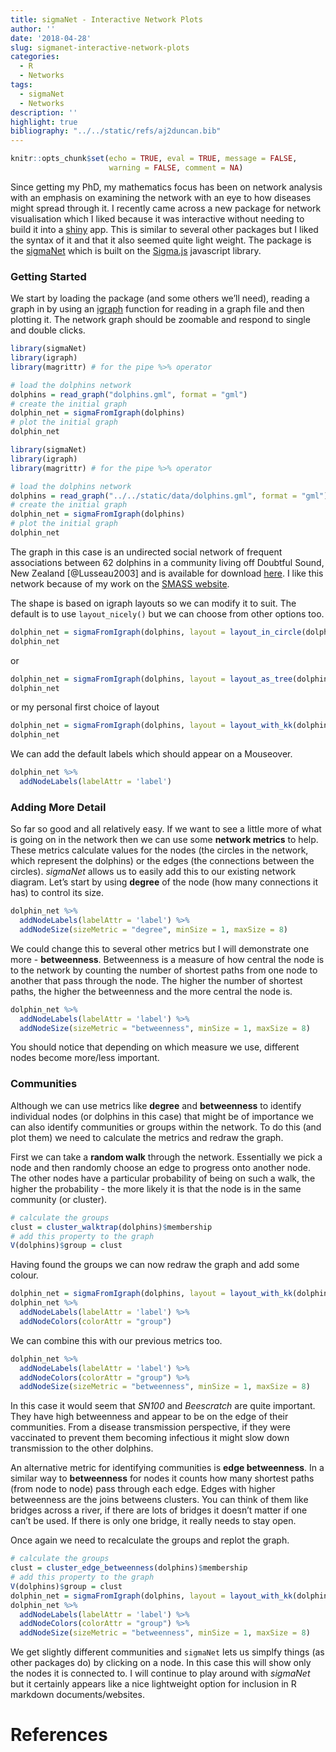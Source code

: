 ```yaml
---
title: sigmaNet - Interactive Network Plots
author: ''
date: '2018-04-28'
slug: sigmanet-interactive-network-plots
categories:
  - R
  - Networks
tags:
  - sigmaNet
  - Networks
description: ''
highlight: true
bibliography: "../../static/refs/aj2duncan.bib"
---
```


```r
knitr::opts_chunk$set(echo = TRUE, eval = TRUE, message = FALSE,
                      warning = FALSE, comment = NA)
```

Since getting my PhD, my mathematics focus has been on network analysis with an emphasis on examining the network with an eye to how diseases might spread through it. I recently came across a new package for network visualisation which I liked because it was interactive without needing to build it into a [shiny](https://shiny.aj2duncan.com) app. This is similar to several other packages but I liked the syntax of it and that it also seemed quite light weight. The package is the [sigmaNet](https://github.com/iankloo/sigmaNet) which is built on the [Sigma.js](http://sigmajs.org/) javascript library. 

### Getting Started

We start by loading the package (and some others we'll need), reading a graph in by using an [igraph](http://igraph.org/r/) function for reading in a graph file and then plotting it. The network graph should be zoomable and respond to single and double clicks. 

```r
library(sigmaNet)
library(igraph)
library(magrittr) # for the pipe %>% operator

# load the dolphins network
dolphins = read_graph("dolphins.gml", format = "gml")
# create the initial graph
dolphin_net = sigmaFromIgraph(dolphins)
# plot the initial graph
dolphin_net
```

```r
library(sigmaNet)
library(igraph)
library(magrittr) # for the pipe %>% operator

# load the dolphins network
dolphins = read_graph("../../static/data/dolphins.gml", format = "gml")
# create the initial graph
dolphin_net = sigmaFromIgraph(dolphins)
# plot the initial graph
dolphin_net
```

The graph in this case is an undirected social network of frequent associations between 62 dolphins in a community living off Doubtful Sound, New Zealand [@Lusseau2003] and is available for download [here](http://www-personal.umich.edu/~mejn/netdata/). I like this network because of my work on the [SMASS website](https://strandings.org). 

The shape is based on igraph layouts so we can modify it to suit. The default is to use `layout_nicely()` but we can choose from other options too. 

```r
dolphin_net = sigmaFromIgraph(dolphins, layout = layout_in_circle(dolphins))
dolphin_net
```

or 

```r
dolphin_net = sigmaFromIgraph(dolphins, layout = layout_as_tree(dolphins))
dolphin_net
```

or my personal first choice of layout

```r
dolphin_net = sigmaFromIgraph(dolphins, layout = layout_with_kk(dolphins))
dolphin_net
```

We can add the default labels which should appear on a Mouseover. 

```r
dolphin_net %>%
  addNodeLabels(labelAttr = 'label')
```

### Adding More Detail

So far so good and all relatively easy. If we want to see a little more of what is going on in the network then we can use some **network metrics** to help. These metrics calculate values for the nodes (the circles in the network, which represent the dolphins) or the edges (the connections between the circles). *sigmaNet* allows us to easily add this to our existing network diagram. Let's start by using **degree** of the node (how many connections it has) to control its size. 

```r
dolphin_net %>%
  addNodeLabels(labelAttr = 'label') %>%
  addNodeSize(sizeMetric = "degree", minSize = 1, maxSize = 8)
```

We could change this to several other metrics but I will demonstrate one more - **betweenness**. Betweenness is a measure of how central the node is to the network by counting the number of shortest paths from one node to another that pass through the node. The higher the number of shortest paths, the higher the betweenness and the more central the node is.
 
```r
dolphin_net %>%
  addNodeLabels(labelAttr = 'label') %>%
  addNodeSize(sizeMetric = "betweenness", minSize = 1, maxSize = 8)
```

You should notice that depending on which measure we use, different nodes become more/less important. 

### Communities

Although we can use metrics like **degree** and **betweenness** to identify individual nodes (or dolphins in this case) that might be of importance we can also identify communities or groups within the network. To do this (and plot them) we need to calculate the metrics and redraw the graph. 

First we can take a **random walk** through the network. Essentially we pick a node and then randomly choose an edge to progress onto another node. The other nodes have a particular probability of being on such a walk, the higher the probability - the more likely it is that the node is in the same community (or cluster). 

```r
# calculate the groups
clust = cluster_walktrap(dolphins)$membership
# add this property to the graph
V(dolphins)$group = clust
```

Having found the groups we can now redraw the graph and add some colour. 

```r
dolphin_net = sigmaFromIgraph(dolphins, layout = layout_with_kk(dolphins))
dolphin_net %>%
  addNodeLabels(labelAttr = 'label') %>%
  addNodeColors(colorAttr = "group")
```

We can combine this with our previous metrics too. 

```r
dolphin_net %>%
  addNodeLabels(labelAttr = 'label') %>%
  addNodeColors(colorAttr = "group") %>%
  addNodeSize(sizeMetric = "betweenness", minSize = 1, maxSize = 8)
```

In this case it would seem that *SN100* and *Beescratch* are quite important. They have high betweenness and appear to be on the edge of their communities. From a disease transmission perspective, if they were vaccinated to prevent them becoming infectious it might slow down transmission to the other dolphins. 

An alternative metric for identifying communities is **edge betweenness**. In a similar way to **betweenness** for nodes it counts how many shortest paths (from node to node) pass through each edge. Edges with higher betweenness are the joins betweens clusters. You can think of them like bridges across a river, if there are lots of bridges it doesn't matter if one can't be used. If there is only one bridge, it really needs to stay open. 

Once again we need to recalculate the groups and replot the graph. 

```r
# calculate the groups
clust = cluster_edge_betweenness(dolphins)$membership
# add this property to the graph
V(dolphins)$group = clust
dolphin_net = sigmaFromIgraph(dolphins, layout = layout_with_kk(dolphins))
dolphin_net %>%
  addNodeLabels(labelAttr = 'label') %>%
  addNodeColors(colorAttr = "group") %>% 
  addNodeSize(sizeMetric = "betweenness", minSize = 1, maxSize = 8)
```

We get slightly different communities and `sigmaNet` lets us simplfy things (as other packages do) by clicking on a node. In this case this will show only the nodes it is connected to. I will continue to play around with *sigmaNet* but it certainly appears like a nice lightweight option for inclusion in R markdown documents/websites. 


# References
